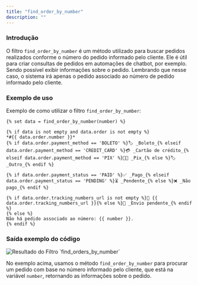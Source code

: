 ```yaml
---
title: "find_order_by_number"
description: ""
---
```


### Introdução

O filtro `find_order_by_number` é um método utilizado para buscar pedidos realizados conforme o número do pedido informado pelo cliente. Ele é útil para criar consultas de pedidos em automações de chatbot, por exemplo. Sendo possível exibir informações sobre o pedido. Lembrando que nesse caso, o sistema irá apenas o pedido associado ao número de pedido informado pelo cliente.

### Exemplo de uso

Exemplo de como utilizar o filtro `find_order_by_number`:

```twig
{% set data = find_order_by_number(number) %}

{% if data is not empty and data.order is not empty %}
*#{{ data.order.number }}*
{% if data.order.payment_method == 'BOLETO' %}🏷 _Boleto_{% elseif data.order.payment_method == 'CREDIT_CARD' %}💳 _Cartão de crédito_{% elseif data.order.payment_method == 'PIX' %}🤳🏼 _Pix_{% else %}🏷 _Outro_{% endif %}

{% if data.order.payment_status == 'PAID' %}✅ _Pago_{% elseif data.order.payment_status == 'PENDING' %}⏳ _Pendente_{% else %}❌ _Não pago_{% endif %}

{% if data.order.tracking_numbers_url is not empty %}🚚 {{ data.order.tracking_numbers_url }}{% else %}🚚 _Envio pendente_{% endif %}
{% else %}
Não há pedido associado ao número: {{ number }}.
{% endif %}
```

### Saída exemplo do código

<img
  src="/find_order_by_number.png"
  alt="Resultado do Filtro `find_orders_by_number`"
/>

No exemplo acima, usamos o método `find_order_by_number` para procurar um pedido com base no número informado pelo cliente, que está na variável `number`, retornando as informações sobre o pedido.
